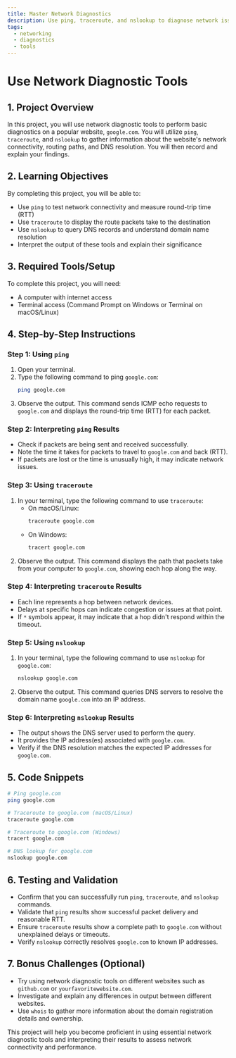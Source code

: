 ```yaml
---
title: Master Network Diagnostics
description: Use ping, traceroute, and nslookup to diagnose network issues on google.com and explain your findings.
tags:
  - networking
  - diagnostics
  - tools
---
```

# Use Network Diagnostic Tools

## 1. Project Overview

In this project, you will use network diagnostic tools to perform basic diagnostics on a popular website, `google.com`. You will utilize `ping`, `traceroute`, and `nslookup` to gather information about the website's network connectivity, routing paths, and DNS resolution. You will then record and explain your findings.

## 2. Learning Objectives

By completing this project, you will be able to:

- Use `ping` to test network connectivity and measure round-trip time (RTT)
- Use `traceroute` to display the route packets take to the destination
- Use `nslookup` to query DNS records and understand domain name resolution
- Interpret the output of these tools and explain their significance

## 3. Required Tools/Setup

To complete this project, you will need:

- A computer with internet access
- Terminal access (Command Prompt on Windows or Terminal on macOS/Linux)

## 4. Step-by-Step Instructions

### Step 1: Using `ping`

1. Open your terminal.
2. Type the following command to ping `google.com`:
   ```sh
   ping google.com
   ```
3. Observe the output. This command sends ICMP echo requests to `google.com` and displays the round-trip time (RTT) for each packet.

### Step 2: Interpreting `ping` Results

- Check if packets are being sent and received successfully.
- Note the time it takes for packets to travel to `google.com` and back (RTT).
- If packets are lost or the time is unusually high, it may indicate network issues.

### Step 3: Using `traceroute`

1. In your terminal, type the following command to use `traceroute`:
   - On macOS/Linux:
     ```sh
     traceroute google.com
     ```
   - On Windows:
     ```sh
     tracert google.com
     ```
2. Observe the output. This command displays the path that packets take from your computer to `google.com`, showing each hop along the way.

### Step 4: Interpreting `traceroute` Results

- Each line represents a hop between network devices.
- Delays at specific hops can indicate congestion or issues at that point.
- If `*` symbols appear, it may indicate that a hop didn't respond within the timeout.

### Step 5: Using `nslookup`

1. In your terminal, type the following command to use `nslookup` for `google.com`:
   ```sh
   nslookup google.com
   ```
2. Observe the output. This command queries DNS servers to resolve the domain name `google.com` into an IP address.

### Step 6: Interpreting `nslookup` Results

- The output shows the DNS server used to perform the query.
- It provides the IP address(es) associated with `google.com`.
- Verify if the DNS resolution matches the expected IP addresses for `google.com`.

## 5. Code Snippets

```sh
# Ping google.com
ping google.com

# Traceroute to google.com (macOS/Linux)
traceroute google.com

# Traceroute to google.com (Windows)
tracert google.com

# DNS lookup for google.com
nslookup google.com
```

## 6. Testing and Validation

- Confirm that you can successfully run `ping`, `traceroute`, and `nslookup` commands.
- Validate that `ping` results show successful packet delivery and reasonable RTT.
- Ensure `traceroute` results show a complete path to `google.com` without unexplained delays or timeouts.
- Verify `nslookup` correctly resolves `google.com` to known IP addresses.

## 7. Bonus Challenges (Optional)

- Try using network diagnostic tools on different websites such as `github.com` or `yourfavoritewebsite.com`.
- Investigate and explain any differences in output between different websites.
- Use `whois` to gather more information about the domain registration details and ownership.

This project will help you become proficient in using essential network diagnostic tools and interpreting their results to assess network connectivity and performance.